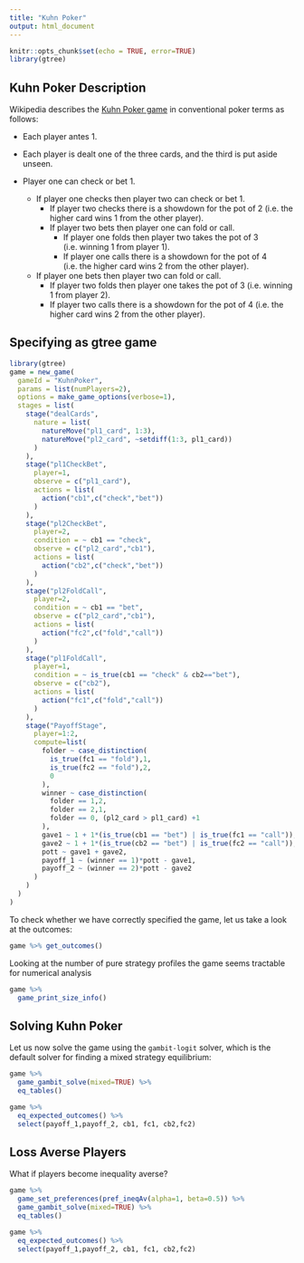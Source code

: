 ```yaml
---
title: "Kuhn Poker"
output: html_document
---
```


```r
knitr::opts_chunk$set(echo = TRUE, error=TRUE)
library(gtree)
```

## Kuhn Poker Description

Wikipedia describes the [Kuhn Poker game](https://en.wikipedia.org/wiki/Kuhn_poker) in conventional poker terms as follows:

+ Each player antes 1.

+ Each player is dealt one of the three cards, and the third is put aside unseen.

+ Player one can check or bet 1.
  + If player one checks then player two can check or bet 1.
    + If player two checks there is a showdown for the pot of 2 (i.e. the higher card wins 1 from the other player).
    + If player two bets then player one can fold or call.
      + If player one folds then player two takes the pot of 3 (i.e. winning 1 from player 1).
      + If player one calls there is a showdown for the pot of 4 (i.e. the higher card wins 2 from the other player).
  + If player one bets then player two can fold or call.
    + If player two folds then player one takes the pot of 3 (i.e. winning 1 from player 2).
    + If player two calls there is a showdown for the pot of 4 (i.e. the higher card wins 2 from the other player).

## Specifying as gtree game

```r
library(gtree)
game = new_game(
  gameId = "KuhnPoker",
  params = list(numPlayers=2),
  options = make_game_options(verbose=1),
  stages = list(
    stage("dealCards",
      nature = list(
        natureMove("pl1_card", 1:3),
        natureMove("pl2_card", ~setdiff(1:3, pl1_card))
      )
    ),
    stage("pl1CheckBet",
      player=1,
      observe = c("pl1_card"),
      actions = list(
        action("cb1",c("check","bet"))
      )
    ),
    stage("pl2CheckBet",
      player=2,
      condition = ~ cb1 == "check",
      observe = c("pl2_card","cb1"),
      actions = list(
        action("cb2",c("check","bet"))
      )
    ),
    stage("pl2FoldCall",
      player=2,
      condition = ~ cb1 == "bet",
      observe = c("pl2_card","cb1"),
      actions = list(
        action("fc2",c("fold","call"))
      )
    ),
    stage("pl1FoldCall",
      player=1,
      condition = ~ is_true(cb1 == "check" & cb2=="bet"),
      observe = c("cb2"),
      actions = list(
        action("fc1",c("fold","call"))
      )
    ),
    stage("PayoffStage",
      player=1:2,
      compute=list(
        folder ~ case_distinction(
          is_true(fc1 == "fold"),1,
          is_true(fc2 == "fold"),2,
          0
        ),
        winner ~ case_distinction(
          folder == 1,2,
          folder == 2,1,
          folder == 0, (pl2_card > pl1_card) +1
        ),
        gave1 ~ 1 + 1*(is_true(cb1 == "bet") | is_true(fc1 == "call")),
        gave2 ~ 1 + 1*(is_true(cb2 == "bet") | is_true(fc2 == "call")),
        pott ~ gave1 + gave2,
        payoff_1 ~ (winner == 1)*pott - gave1,
        payoff_2 ~ (winner == 2)*pott - gave2
      )
    )
  )
) 
```

To check whether we have correctly specified the game, let us take a look at the outcomes:
```r
game %>% get_outcomes()
```

Looking at the number of pure strategy profiles the game seems tractable for numerical analysis
```r
game %>%
  game_print_size_info()
```


## Solving Kuhn Poker

Let us now solve the game using the `gambit-logit` solver, which is the default solver for finding a mixed strategy equilibrium:
```r
game %>%
  game_gambit_solve(mixed=TRUE) %>%
  eq_tables()
```

```r
game %>% 
  eq_expected_outcomes() %>% 
  select(payoff_1,payoff_2, cb1, fc1, cb2,fc2)
```

## Loss Averse Players
What if players become inequality averse?
```r
game %>%
  game_set_preferences(pref_ineqAv(alpha=1, beta=0.5)) %>%
  game_gambit_solve(mixed=TRUE) %>%
  eq_tables()

game %>% 
  eq_expected_outcomes() %>% 
  select(payoff_1,payoff_2, cb1, fc1, cb2,fc2)
```

